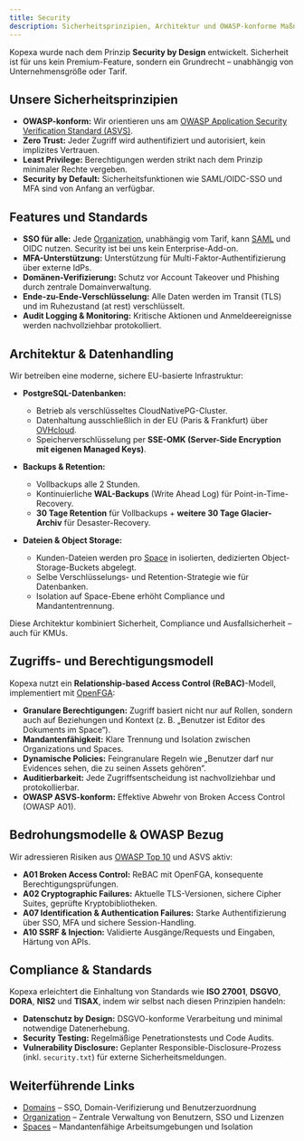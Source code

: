 ```yaml
---
title: Security
description: Sicherheitsprinzipien, Architektur und OWASP-konforme Maßnahmen in Kopexa
---
```



Kopexa wurde nach dem Prinzip **Security by Design** entwickelt. Sicherheit ist für uns kein Premium-Feature, sondern ein Grundrecht – unabhängig von Unternehmensgröße oder Tarif.

## Unsere Sicherheitsprinzipien

- **OWASP-konform:** Wir orientieren uns am [OWASP Application Security Verification Standard (ASVS)](https://owasp.org/www-project-application-security-verification-standard/).
- **Zero Trust:** Jeder Zugriff wird authentifiziert und autorisiert, kein implizites Vertrauen.
- **Least Privilege:** Berechtigungen werden strikt nach dem Prinzip minimaler Rechte vergeben.
- **Security by Default:** Sicherheitsfunktionen wie SAML/OIDC-SSO und MFA sind von Anfang an verfügbar.

## Features und Standards

- **SSO für alle:** Jede [Organization](./organization.mdx), unabhängig vom Tarif, kann [SAML](./domains.mdx) und OIDC nutzen. Security ist bei uns kein Enterprise-Add-on.
- **MFA-Unterstützung:** Unterstützung für Multi-Faktor-Authentifizierung über externe IdPs.
- **Domänen-Verifizierung:** Schutz vor Account Takeover und Phishing durch zentrale Domainverwaltung.
- **Ende-zu-Ende-Verschlüsselung:** Alle Daten werden im Transit (TLS) und im Ruhezustand (at rest) verschlüsselt.
- **Audit Logging & Monitoring:** Kritische Aktionen und Anmeldeereignisse werden nachvollziehbar protokolliert.

## Architektur & Datenhandling

Wir betreiben eine moderne, sichere EU-basierte Infrastruktur:

- **PostgreSQL-Datenbanken:**
  - Betrieb als verschlüsseltes CloudNativePG-Cluster.
  - Datenhaltung ausschließlich in der EU (Paris & Frankfurt) über [OVHcloud](https://www.ovhcloud.com/de/).
  - Speicherverschlüsselung per **SSE-OMK (Server-Side Encryption mit eigenen Managed Keys)**.

- **Backups & Retention:**
  - Vollbackups alle 2 Stunden.
  - Kontinuierliche **WAL-Backups** (Write Ahead Log) für Point-in-Time-Recovery.
  - **30 Tage Retention** für Vollbackups + **weitere 30 Tage Glacier-Archiv** für Desaster-Recovery.

- **Dateien & Object Storage:**
  - Kunden-Dateien werden pro [Space](./spaces.mdx) in isolierten, dedizierten Object-Storage-Buckets abgelegt.
  - Selbe Verschlüsselungs- und Retention-Strategie wie für Datenbanken.
  - Isolation auf Space-Ebene erhöht Compliance und Mandantentrennung.

Diese Architektur kombiniert Sicherheit, Compliance und Ausfallsicherheit – auch für KMUs.

## Zugriffs- und Berechtigungsmodell

Kopexa nutzt ein **Relationship-based Access Control (ReBAC)**-Modell, implementiert mit [OpenFGA](https://openfga.dev/):

- **Granulare Berechtigungen:** Zugriff basiert nicht nur auf Rollen, sondern auch auf Beziehungen und Kontext (z. B. „Benutzer ist Editor des Dokuments im Space“).
- **Mandantenfähigkeit:** Klare Trennung und Isolation zwischen Organizations und Spaces.
- **Dynamische Policies:** Feingranulare Regeln wie „Benutzer darf nur Evidences sehen, die zu seinen Assets gehören“.
- **Auditierbarkeit:** Jede Zugriffsentscheidung ist nachvollziehbar und protokollierbar.
- **OWASP ASVS-konform:** Effektive Abwehr von Broken Access Control (OWASP A01).

## Bedrohungsmodelle & OWASP Bezug

Wir adressieren Risiken aus [OWASP Top 10](https://owasp.org/www-project-top-ten/) und ASVS aktiv:

- **A01 Broken Access Control:** ReBAC mit OpenFGA, konsequente Berechtigungsprüfungen.
- **A02 Cryptographic Failures:** Aktuelle TLS-Versionen, sichere Cipher Suites, geprüfte Kryptobibliotheken.
- **A07 Identification & Authentication Failures:** Starke Authentifizierung über SSO, MFA und sichere Session-Handling.
- **A10 SSRF & Injection:** Validierte Ausgänge/Requests und Eingaben, Härtung von APIs.

## Compliance & Standards

Kopexa erleichtert die Einhaltung von Standards wie **ISO 27001**, **DSGVO**, **DORA**, **NIS2** und **TISAX**, indem wir selbst nach diesen Prinzipien handeln:

- **Datenschutz by Design:** DSGVO-konforme Verarbeitung und minimal notwendige Datenerhebung.
- **Security Testing:** Regelmäßige Penetrationstests und Code Audits.
- **Vulnerability Disclosure:** Geplanter Responsible-Disclosure-Prozess (inkl. `security.txt`) für externe Sicherheitsmeldungen.

## Weiterführende Links

- [Domains](./domains.mdx) – SSO, Domain-Verifizierung und Benutzerzuordnung  
- [Organization](./organization.mdx) – Zentrale Verwaltung von Benutzern, SSO und Lizenzen  
- [Spaces](./spaces.mdx) – Mandantenfähige Arbeitsumgebungen und Isolation
